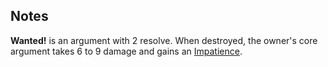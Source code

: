 {{CardPage
|quote = Have you seen this ridiculous idiot?
|description = [[Incept]] 1 [[Wanted!]]
|cost = 1
|character = Other
|rarity = Unique
|decktype = Negotiation
|cardtype = Manipulate
|keywords = [[Incept]], [[Wanted!]]
|expreq = 9
|upgrade1 = Pale Bounty Hunter
|upgrade1summary = Cost 1 action less
|upgrade2 = Double-Barreled Bounty Hunter
|upgrade2summary = Incept 2 '''Wanted!'''
}}

==Notes==
'''Wanted!''' is an argument with 2 resolve. When destroyed, the owner's core argument takes 6 to 9 damage and gains an [[Impatience]].